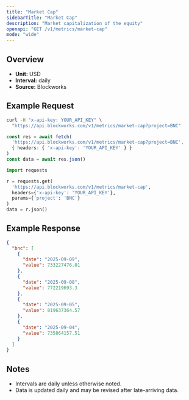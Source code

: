 ```yaml
---
title: "Market Cap"
sidebarTitle: "Market Cap"
description: "Market capitalization of the equity"
openapi: "GET /v1/metrics/market-cap"
mode: "wide"
---
```


## Overview

- **Unit:** USD
- **Interval:** daily
- **Source:** Blockworks

## Example Request

<CodeGroup>

```bash cURL
curl -H "x-api-key: YOUR_API_KEY" \
  "https://api.blockworks.com/v1/metrics/market-cap?project=BNC"
```

```typescript TypeScript
const res = await fetch(
  'https://api.blockworks.com/v1/metrics/market-cap?project=BNC',
  { headers: { 'x-api-key': 'YOUR_API_KEY' } }
)
const data = await res.json()
```

```python Python
import requests

r = requests.get(
  'https://api.blockworks.com/v1/metrics/market-cap',
  headers={'x-api-key': 'YOUR_API_KEY'},
  params={'project': 'BNC'}
)
data = r.json()
```

</CodeGroup>

## Example Response

```json
{
  "bnc": [
    {
      "date": "2025-09-09",
      "value": 733227476.01
    },
    {
      "date": "2025-09-08",
      "value": 772219693.3
    },
    {
      "date": "2025-09-05",
      "value": 819637364.57
    },
    {
      "date": "2025-09-04",
      "value": 735864157.51
    }
  ]
}
```

## Notes
- Intervals are daily unless otherwise noted.
- Data is updated daily and may be revised after late-arriving data.